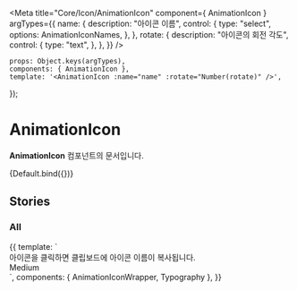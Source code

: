 
<Meta
    title="Core/Icon/AnimationIcon"
    component={ AnimationIcon }
    argTypes={{
        name: {
            description: "아이콘 이름",
            control: {
                type: "select",
                options: AnimationIconNames,
            },
        },
        rotate: {
            description: "아이콘의 회전 각도",
            control: {
                type: "text",
            },
        },
    }}
/>

    props: Object.keys(argTypes),
    components: { AnimationIcon },
    template: '<AnimationIcon :name="name" :rotate="Number(rotate)" />',
});

# AnimationIcon

**AnimationIcon** 컴포넌트의 문서입니다.

<Story name="Default" height="100px">
    {Default.bind({})}
</Story>

<ArgsTable story="Default" />

## Stories
### All
<Canvas>
    <Story name="All" height="100px">
        {{
            template: `
                <div>
                    <Typography type="body1" color="gray500">아이콘을 클릭하면 클립보드에 아이콘 이름이 복사됩니다.</Typography>
                    <!--medium-->
                    <div>
                        <Typography type="body1" style="margin-bottom: 10px">Medium</Typography>
                        <div style="display: flex; flex-wrap: wrap;">
                            <AnimationIconWrapper name="IconThreeDotMediumFillAnimation" :rotate="-90" />
                            <AnimationIconWrapper name="IconCheckRoundMediumLineAnimation" :rotate="90" />
                        </div>
                    </div>
                </div>
            `,
             components: { AnimationIconWrapper, Typography },
        }}
    </Story>
</Canvas>
